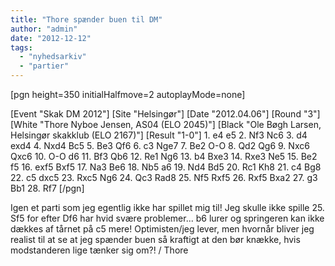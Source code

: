 ```yaml
---
title: "Thore spænder buen til DM"
author: "admin"
date: "2012-12-12"
tags: 
  - "nyhedsarkiv"
  - "partier"
---
```


\[pgn height=350 initialHalfmove=2 autoplayMode=none\]

\[Event "Skak DM 2012"\] \[Site "Helsingør"\] \[Date "2012.04.06"\] \[Round "3"\] \[White "Thore Nyboe Jensen, AS04 (ELO 2045)"\] \[Black "Ole Bøgh Larsen, Helsingør skakklub (ELO 2167)"\] \[Result "1-0"\] 1. e4 e5 2. Nf3 Nc6 3. d4 exd4 4. Nxd4 Bc5 5. Be3 Qf6 6. c3 Nge7 7. Be2 O-O 8. Qd2 Qg6 9. Nxc6 Qxc6 10. O-O d6 11. Bf3 Qb6 12. Re1 Ng6 13. b4 Bxe3 14. Rxe3 Ne5 15. Be2 f5 16. exf5 Bxf5 17. Na3 Be6 18. Nb5 a6 19. Nd4 Bd5 20. Rc1 Kh8 21. c4 Bg8 22. c5 dxc5 23. Rxc5 Ng6 24. Qc3 Rad8 25. Nf5 Rxf5 26. Rxf5 Bxa2 27. g3 Bb1 28. Rf7 \[/pgn\]

Igen et parti som jeg egentlig ikke har spillet mig til! Jeg skulle ikke spille 25. Sf5 for efter Df6 har hvid svære problemer... b6 lurer og springeren kan ikke dækkes af tårnet på c5 mere! Optimisten/jeg lever, men hvornår bliver jeg realist til at se at jeg spænder buen så kraftigt at den bør knække, hvis modstanderen lige tænker sig om?! / Thore
